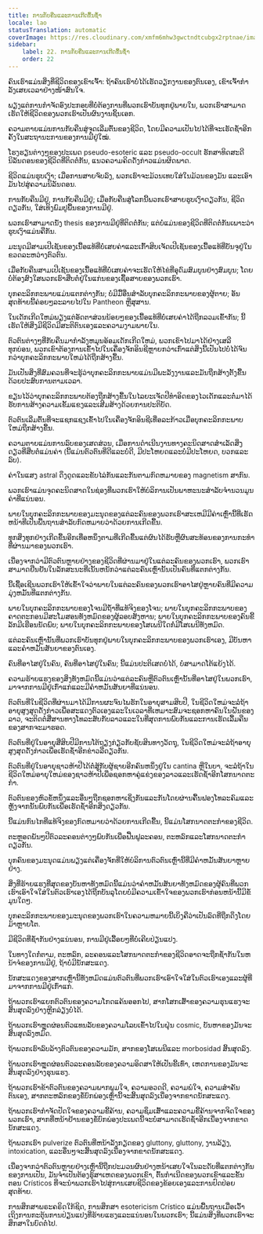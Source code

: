 ```yaml
---
title: ການກັບຄືນແລະການເກີດຂຶ້ນຊ້ຳ
locale: lao
statusTranslation: automatic
coverImage: https://res.cloudinary.com/xmfm6mhw3gwctndtcubgx2rptnae/image/upload/v1741354419/small_cover_la_gran_rebelion_28716e29d2.webp
sidebar:
    label: 22. ການກັບຄືນແລະການເກີດຂຶ້ນຊ້ຳ
    order: 22
---
```

ຄົນເຮົາແມ່ນສິ່ງທີ່ຊີວິດຂອງເຂົາເຈົ້າ: ຖ້າຄົນເຮົາບໍ່ໄດ້ເຮັດວຽກງານຂອງຕົນເອງ, ເຂົາເຈົ້າກໍາລັງເສຍເວລາຢ່າງໜ້າສົນໃຈ.

ພຽງແຕ່ການກໍາຈັດອົງປະກອບທີ່ບໍ່ຕ້ອງການທີ່ພວກເຮົາບັນທຸກຢູ່ພາຍໃນ, ພວກເຮົາສາມາດເຮັດໃຫ້ຊີວິດຂອງພວກເຮົາເປັນຜົນງານຊິ້ນເອກ.

ຄວາມຕາຍແມ່ນການກັບຄືນສູ່ຈຸດເລີ່ມຕົ້ນຂອງຊີວິດ, ໂດຍມີຄວາມເປັນໄປໄດ້ທີ່ຈະເຮັດຊ້ຳອີກຄັ້ງໃນສະຖານະການຂອງການມີຢູ່ໃໝ່.

ໂຮງຮຽນຕ່າງໆຂອງປະເພດ pseudo-esoteric ແລະ pseudo-occult ຮັກສາທິດສະດີນິລັນດອນຂອງຊີວິດທີ່ຕິດຕໍ່ກັນ, ແນວຄວາມຄິດດັ່ງກ່າວແມ່ນຜິດພາດ.

ຊີວິດແມ່ນຮູບເງົາ; ເມື່ອການສາຍຈົບລົງ, ພວກເຮົາຈະມ້ວນເທບໃສ່ໃນມ້ວນຂອງມັນ ແລະເອົາມັນໄປສູ່ຄວາມນິລັນດອນ.

ການກັບຄືນມີຢູ່, ການກັບຄືນມີຢູ່; ເມື່ອກັບຄືນສູ່ໂລກນີ້ພວກເຮົາສາຍຮູບເງົາດຽວກັນ, ຊີວິດດຽວກັນ, ໃສ່ເທິງພົມປູພື້ນຂອງການມີຢູ່.

ພວກເຮົາສາມາດນັ່ງ thesis ຂອງການມີຢູ່ທີ່ຕິດຕໍ່ກັນ; ແຕ່ບໍ່ແມ່ນຂອງຊີວິດທີ່ຕິດຕໍ່ກັນເພາະວ່າຮູບເງົາແມ່ນຄືກັນ.

ມະນຸດມີສາມເປີເຊັນຂອງເນື້ອແທ້ທີ່ບໍ່ເສຍຄ່າແລະເກົ້າສິບເຈັດເປີເຊັນຂອງເນື້ອແທ້ທີ່ບັນຈຸຢູ່ໃນຂວດລະຫວ່າງຕົວຕົນ.

ເມື່ອກັບຄືນສາມເປີເຊັນຂອງເນື້ອແທ້ທີ່ບໍ່ເສຍຄ່າຈະເຮັດໃຫ້ໄຂ່ທີ່ອຸດົມສົມບູນຢ່າງສົມບູນ; ໂດຍບໍ່ຕ້ອງສົງໃສພວກເຮົາສືບຕໍ່ຢູ່ໃນແກ່ນຂອງເຊື້ອສາຍຂອງພວກເຮົາ.

ບຸກຄະລິກກະພາບແມ່ນແຕກຕ່າງກັນ; ບໍ່ມີມື້ອື່ນສໍາລັບບຸກຄະລິກກະພາບຂອງຜູ້ຕາຍ; ອັນສຸດທ້າຍນີ້ຄ່ອຍໆລະລາຍໄປໃນ Pantheon ຫຼືສຸສານ.

ໃນເດັກເກີດໃຫມ່ພຽງແຕ່ອັດຕາສ່ວນນ້ອຍໆຂອງເນື້ອແທ້ທີ່ບໍ່ເສຍຄ່າໄດ້ຖືກລວມເຂົ້າກັນ; ນີ້ເຮັດໃຫ້ສິ່ງມີຊີວິດມີສະຕິຕົນເອງແລະຄວາມງາມພາຍໃນ.

ຕົວຕົນຕ່າງໆທີ່ກັບຄືນມາກໍາລັງຫມຸນອ້ອມເດັກເກີດໃຫມ່, ພວກເຂົາໄປມາໄດ້ຢ່າງເສລີທຸກບ່ອນ, ພວກເຂົາຕ້ອງການເຂົ້າໄປໃນເຄື່ອງຈັກອິນຊີຫຼາຍກວ່າເກົ່າແຕ່ສິ່ງນີ້ເປັນໄປບໍ່ໄດ້ຈົນກວ່າບຸກຄະລິກກະພາບໃຫມ່ໄດ້ຖືກສ້າງຂື້ນ.

ມັນເປັນສິ່ງທີ່ສົມຄວນທີ່ຈະຮູ້ວ່າບຸກຄະລິກກະພາບແມ່ນມີພະລັງງານແລະມັນຖືກສ້າງຕັ້ງຂື້ນດ້ວຍປະສົບການຕາມເວລາ.

ຂຽນໄວ້ວ່າບຸກຄະລິກກະພາບຕ້ອງຖືກສ້າງຂື້ນໃນໄລຍະເຈັດປີທໍາອິດຂອງໄວເດັກແລະຕໍ່ມາໄດ້ຮັບການສ້າງຄວາມເຂັ້ມແຂງແລະເສີມສ້າງດ້ວຍການປະຕິບັດ.

ຕົວຕົນເລີ່ມຕົ້ນທີ່ຈະແຊກແຊງເຂົ້າໄປໃນເຄື່ອງຈັກອິນຊີເທື່ອລະກ້າວເມື່ອບຸກຄະລິກກະພາບໃຫມ່ຖືກສ້າງຂື້ນ.

ຄວາມຕາຍແມ່ນການລົບຂອງເສດສ່ວນ, ເມື່ອການດໍາເນີນງານທາງຄະນິດສາດສໍາເລັດສິ່ງດຽວທີ່ສືບຕໍ່ແມ່ນຄ່າ (ນີ້ແມ່ນຕົວຕົນທີ່ດີແລະບໍ່ດີ, ມີປະໂຫຍດແລະບໍ່ມີປະໂຫຍດ, ບວກແລະລົບ).

ຄ່າໃນແສງ astral ດຶງດູດແລະຂັບໄລ່ກັນແລະກັນຕາມກົດຫມາຍຂອງ magnetism ສາກົນ.

ພວກເຮົາແມ່ນຈຸດຄະນິດສາດໃນຊ່ອງທີ່ພວກເຮົາໃຫ້ບໍລິການເປັນພາຫະນະສໍາລັບຈໍານວນມູນຄ່າທີ່ແນ່ນອນ.

ພາຍໃນບຸກຄະລິກກະພາບຂອງມະນຸດຂອງແຕ່ລະຄົນຂອງພວກເຮົາສະເຫມີມີຄ່າເຫຼົ່ານີ້ທີ່ເຮັດຫນ້າທີ່ເປັນພື້ນຖານສໍາລັບກົດຫມາຍວ່າດ້ວຍການເກີດຂື້ນ.

ທຸກສິ່ງທຸກຢ່າງເກີດຂື້ນອີກເທື່ອຫນຶ່ງຕາມທີ່ເກີດຂື້ນແຕ່ຜົນໄດ້ຮັບຫຼືຜົນສະທ້ອນຂອງການກະທໍາທີ່ຜ່ານມາຂອງພວກເຮົາ.

ເນື່ອງຈາກວ່າມີຕົວຕົນຫຼາຍຢ່າງຂອງຊີວິດທີ່ຜ່ານມາຢູ່ໃນແຕ່ລະຄົນຂອງພວກເຮົາ, ພວກເຮົາສາມາດຢືນຢັນໃນລັກສະນະທີ່ເນັ້ນຫນັກວ່າແຕ່ລະຄົນເຫຼົ່ານັ້ນເປັນຄົນທີ່ແຕກຕ່າງກັນ.

ນີ້ເຊື້ອເຊີນພວກເຮົາໃຫ້ເຂົ້າໃຈວ່າພາຍໃນແຕ່ລະຄົນຂອງພວກເຮົາອາໄສຢູ່ຫຼາຍຄົນທີ່ມີຄວາມມຸ່ງຫມັ້ນທີ່ແຕກຕ່າງກັນ.

ພາຍໃນບຸກຄະລິກກະພາບຂອງໂຈນມີຖ້ໍາທີ່ແທ້ຈິງຂອງໂຈນ; ພາຍໃນບຸກຄະລິກກະພາບຂອງຄາດຕະກອນມີສະໂມສອນທັງຫມົດຂອງຜູ້ລອບສັງຫານ; ພາຍໃນບຸກຄະລິກກະພາບຂອງຄົນຂີ້ລັກມີເຮືອນນັດພົບ; ພາຍໃນບຸກຄະລິກກະພາບຂອງໂສເພນີໃດກໍ່ມີໂສເພນີທັງຫມົດ.

ແຕ່ລະຄົນເຫຼົ່ານັ້ນທີ່ພວກເຮົາບັນທຸກຢູ່ພາຍໃນບຸກຄະລິກກະພາບຂອງພວກເຮົາເອງ, ມີບັນຫາແລະຄໍາຫມັ້ນສັນຍາຂອງຕົນເອງ.

ຄົນທີ່ອາໄສຢູ່ໃນຄົນ, ຄົນທີ່ອາໄສຢູ່ໃນຄົນ; ນີ້ແມ່ນປະຕິເສດບໍ່ໄດ້, ບໍ່ສາມາດໂຕ້ແຍ້ງໄດ້.

ຄວາມຮ້າຍແຮງຂອງສິ່ງທັງຫມົດນີ້ແມ່ນວ່າແຕ່ລະຄົນຫຼືຕົວຕົນເຫຼົ່ານັ້ນທີ່ອາໄສຢູ່ໃນພວກເຮົາ, ມາຈາກການມີຢູ່ເກົ່າແກ່ແລະມີຄໍາຫມັ້ນສັນຍາທີ່ແນ່ນອນ.

ຕົວຕົນທີ່ໃນຊີວິດທີ່ຜ່ານມາໄດ້ມີການຜະຈົນໄພຮັກໃນອາຍຸສາມສິບປີ, ໃນຊີວິດໃຫມ່ຈະລໍຖ້າອາຍຸສູງສຸດດັ່ງກ່າວເພື່ອສະແດງຕົວເອງແລະໃນເວລາທີ່ເຫມາະສົມຈະຊອກຫາຄົນໃນຝັນຂອງລາວ, ຈະຕິດຕໍ່ສື່ສານທາງໂທລະສັບກັບລາວແລະໃນທີ່ສຸດການພົບກັນແລະການເຮັດເລື້ມຄືນຂອງສາກຈະມາຮອດ.

ຕົວຕົນທີ່ຢູ່ໃນອາຍຸສີ່ສິບປີມີການໂຕ້ຖຽງກ່ຽວກັບຊັບສິນທາງວັດຖຸ, ໃນຊີວິດໃຫມ່ຈະລໍຖ້າອາຍຸສູງສຸດດັ່ງກ່າວເພື່ອເຮັດຊ້ໍາອີກຂ່າວລືດຽວກັນ.

ຕົວຕົນທີ່ຢູ່ໃນອາຍຸຊາວຫ້າປີໄດ້ຕໍ່ສູ້ກັບຜູ້ຊາຍອີກຄົນຫນຶ່ງຢູ່ໃນ cantina ຫຼືໃນບາ, ຈະລໍຖ້າໃນຊີວິດໃຫມ່ອາຍຸໃຫມ່ຂອງຊາວຫ້າປີເພື່ອຊອກຫາຄູ່ແຂ່ງຂອງລາວແລະເຮັດຊ້ໍາອີກໂສກນາດຕະກໍາ.

ຕົວຕົນຂອງຫົວຂໍ້ຫນຶ່ງແລະອື່ນໆຖືກຊອກຫາເຊິ່ງກັນແລະກັນໂດຍຜ່ານຄື້ນຟອງໂທລະຄົມແລະຫຼັງຈາກນັ້ນພົບກັນເພື່ອເຮັດຊ້ໍາອີກສິ່ງດຽວກັນ.

ນີ້ແມ່ນກົນໄກທີ່ແທ້ຈິງຂອງກົດຫມາຍວ່າດ້ວຍການເກີດຂື້ນ, ນີ້ແມ່ນໂສກນາດຕະກໍາຂອງຊີວິດ.

ຕະຫຼອດພັນໆປີຕົວລະຄອນຕ່າງໆພົບກັນເພື່ອຟື້ນຟູລະຄອນ, ຕະຫລົກແລະໂສກນາດຕະກໍາດຽວກັນ.

ບຸກຄົນຂອງມະນຸດແມ່ນພຽງແຕ່ເຄື່ອງຈັກທີ່ໃຫ້ບໍລິການຕົວຕົນເຫຼົ່ານີ້ທີ່ມີຄໍາຫມັ້ນສັນຍາຫຼາຍຢ່າງ.

ສິ່ງທີ່ຮ້າຍແຮງທີ່ສຸດຂອງບັນຫາທັງຫມົດນີ້ແມ່ນວ່າຄໍາຫມັ້ນສັນຍາທັງຫມົດຂອງຜູ້ຄົນທີ່ພວກເຮົາເອົາໃຈໃສ່ໃນຕົວເຮົາເອງໄດ້ຖືກບັນລຸໂດຍບໍ່ມີຄວາມເຂົ້າໃຈຂອງພວກເຮົາກ່ອນຫນ້ານີ້ມີຂໍ້ມູນໃດໆ.

ບຸກຄະລິກກະພາບຂອງມະນຸດຂອງພວກເຮົາໃນຄວາມຫມາຍນີ້ເບິ່ງຄືວ່າເປັນລົດທີ່ຖືກດຶງໂດຍມ້າຫຼາຍໂຕ.

ມີຊີວິດທີ່ຊ້ໍາກັນຢ່າງແນ່ນອນ, ການມີຢູ່ເລື້ອຍໆທີ່ບໍ່ເຄີຍປ່ຽນແປງ.

ໃນທາງໃດກໍ່ຕາມ, ຕະຫລົກ, ລະຄອນແລະໂສກນາດຕະກໍາຂອງຊີວິດອາດຈະຖືກຊ້ໍາກັນໃນຫນ້າຈໍຂອງການມີຢູ່, ຖ້າບໍ່ມີນັກສະແດງ.

ນັກສະແດງຂອງສາກເຫຼົ່ານີ້ທັງຫມົດແມ່ນຕົວຕົນທີ່ພວກເຮົາເອົາໃຈໃສ່ໃນຕົວເຮົາເອງແລະຜູ້ທີ່ມາຈາກການມີຢູ່ເກົ່າແກ່.

ຖ້າພວກເຮົາແຍກຕົວຕົນຂອງຄວາມໂກດແຄ້ນອອກໄປ, ສາກໂສກເສົ້າຂອງຄວາມຮຸນແຮງຈະສິ້ນສຸດລົງຢ່າງຫຼີກລ່ຽງບໍ່ໄດ້.

ຖ້າພວກເຮົາຫຼຸດຜ່ອນຕົວແທນລັບຂອງຄວາມໂລບເຂົ້າໄປໃນຝຸ່ນ cosmic, ບັນຫາຂອງມັນຈະສິ້ນສຸດລົງຫມົດ.

ຖ້າພວກເຮົາລົບລ້າງຕົວຕົນຂອງຄວາມມັກ, ສາກຂອງໂສເພນີແລະ morbosidad ສິ້ນສຸດລົງ.

ຖ້າພວກເຮົາຫຼຸດຜ່ອນຕົວລະຄອນລັບຂອງຄວາມອິດສາໃຫ້ເປັນຂີ້ເທົ່າ, ເຫດການຂອງມັນຈະສິ້ນສຸດລົງຢ່າງຮຸນແຮງ.

ຖ້າພວກເຮົາຂ້າຕົວຕົນຂອງຄວາມພາກພູມໃຈ, ຄວາມອວດດີ, ຄວາມພໍໃຈ, ຄວາມສໍາຄັນຕົນເອງ, ສາກຕະຫລົກຂອງຂໍ້ບົກພ່ອງເຫຼົ່ານີ້ຈະສິ້ນສຸດລົງເນື່ອງຈາກຂາດນັກສະແດງ.

ຖ້າພວກເຮົາກໍາຈັດປັດໃຈຂອງຄວາມຂີ້ຄ້ານ, ຄວາມຊຶມເສົ້າແລະຄວາມຂີ້ຄ້ານຈາກຈິດໃຈຂອງພວກເຮົາ, ສາກທີ່ຫນ້າຢ້ານຂອງຂໍ້ບົກພ່ອງປະເພດນີ້ຈະບໍ່ສາມາດເຮັດຊ້ໍາອີກເນື່ອງຈາກຂາດນັກສະແດງ.

ຖ້າພວກເຮົາ pulverize ຕົວຕົນທີ່ຫນ້າລັງກຽດຂອງ gluttony, gluttony, ງານລ້ຽງ, intoxication, ແລະອື່ນໆຈະສິ້ນສຸດລົງເນື່ອງຈາກຂາດນັກສະແດງ.

ເນື່ອງຈາກວ່າຕົວຕົນຫຼາຍຢ່າງເຫຼົ່ານີ້ຖືກປະມວນຜົນຢ່າງຫນ້າເສຍໃຈໃນລະດັບທີ່ແຕກຕ່າງກັນຂອງການເປັນ, ມັນຈໍາເປັນຕ້ອງຮູ້ສາເຫດຂອງພວກເຂົາ, ຕົ້ນກໍາເນີດຂອງພວກເຂົາແລະຂັ້ນຕອນ Crísticos ທີ່ຈະນໍາພວກເຮົາໄປສູ່ການເສຍຊີວິດຂອງຂ້ອຍເອງແລະການປົດປ່ອຍສຸດທ້າຍ.

ການສຶກສາພຣະຄຣິດໃກ້ຊິດ, ການສຶກສາ esotericism Crístico ແມ່ນພື້ນຖານເມື່ອເວົ້າເຖິງການກະຕຸ້ນການປ່ຽນແປງທີ່ຮ້າຍແຮງແລະແນ່ນອນໃນພວກເຮົາ; ນີ້ແມ່ນສິ່ງທີ່ພວກເຮົາຈະສຶກສາໃນບົດຕໍ່ໄປ.


